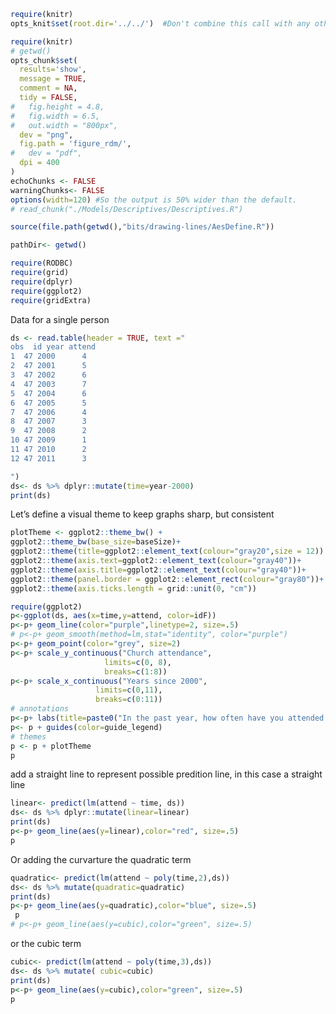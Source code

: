 <!--  Set the working directory to the repository's base directory; this assumes the report is nested inside of only one directory.-->
```r
require(knitr)
opts_knit$set(root.dir='../../')  #Don't combine this call with any other chunk -especially one that uses file paths.

```

```r
require(knitr)
# getwd()
opts_chunk$set(
  results='show', 
  message = TRUE,
  comment = NA, 
  tidy = FALSE,
#   fig.height = 4.8, 
#   fig.width = 6.5, 
#   out.width = "800px",
  dev = "png",
  fig.path = 'figure_rdm/',     
#   dev = "pdf",
  dpi = 400
)
echoChunks <- FALSE
warningChunks<- FALSE
options(width=120) #So the output is 50% wider than the default.
# read_chunk("./Models/Descriptives/Descriptives.R") 
```

```r
source(file.path(getwd(),"bits/drawing-lines/AesDefine.R"))

pathDir<- getwd()
```

```r
require(RODBC)
require(grid)
require(dplyr)
require(ggplot2)
require(gridExtra)
```


Data for a single person
```r
ds <- read.table(header = TRUE, text ="
obs  id year attend
1  47 2000      4
2  47 2001      5
3  47 2002      6
4  47 2003      7
5  47 2004      6
6  47 2005      5
7  47 2006      4
8  47 2007      3
9  47 2008      2
10 47 2009      1
11 47 2010      2
12 47 2011      3

")
ds<- ds %>% dplyr::mutate(time=year-2000)
print(ds)

```

Let's define a visual theme to keep graphs sharp, but consistent  
```r
plotTheme <- ggplot2::theme_bw() +
ggplot2::theme_bw(base_size=baseSize)+
ggplot2::theme(title=ggplot2::element_text(colour="gray20",size = 12)) +
ggplot2::theme(axis.text=ggplot2::element_text(colour="gray40"))+
ggplot2::theme(axis.title=ggplot2::element_text(colour="gray40"))+
ggplot2::theme(panel.border = ggplot2::element_rect(colour="gray80"))+
ggplot2::theme(axis.ticks.length = grid::unit(0, "cm"))

```


```r
require(ggplot2)
p<-ggplot(ds, aes(x=time,y=attend, color=idF))
p<-p+ geom_line(color="purple",linetype=2, size=.5)
# p<-p+ geom_smooth(method=lm,stat="identity", color="purple")
p<-p+ geom_point(color="grey", size=2)
p<-p+ scale_y_continuous("Church attendance",
                     limits=c(0, 8),
                     breaks=c(1:8))
p<-p+ scale_x_continuous("Years since 2000",
                   limits=c(0,11),
                   breaks=c(0:11))
# annotations
p<-p+ labs(title=paste0("In the past year, how often have you attended a worship service?"))
p<- p + guides(color=guide_legend) 
# themes
p <- p + plotTheme
p
```


add a straight line to represent possible predition line, in this case a straight line
```r
linear<- predict(lm(attend ~ time, ds))
ds<- ds %>% dplyr::mutate(linear=linear)
print(ds)
p<-p+ geom_line(aes(y=linear),color="red", size=.5)
p
```
Or adding the curvarture the  quadratic term
```r
quadratic<- predict(lm(attend ~ poly(time,2),ds))
ds<- ds %>% mutate(quadratic=quadratic)
print(ds)
p<-p+ geom_line(aes(y=quadratic),color="blue", size=.5)
 p
# p<-p+ geom_line(aes(y=cubic),color="green", size=.5)
```
or the cubic term
```r
cubic<- predict(lm(attend ~ poly(time,3),ds))
ds<- ds %>% mutate( cubic=cubic)
print(ds)
p<-p+ geom_line(aes(y=cubic),color="green", size=.5)
p
```



